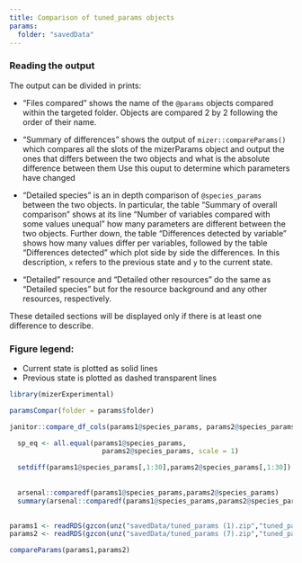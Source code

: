 ```yaml
---
title: Comparison of tuned_params objects
params: 
  folder: "savedData"
---
```


### Reading the output

The output can be divided in prints:

 - "Files compared" shows the name of the `@params` objects compared within the targeted folder.
 Objects are compared 2 by 2 following the order of their name.
 
 - "Summary of differences" shows the output of `mizer::compareParams()` which compares all the slots of the mizerParams object and output the ones that differs between the two objects and what is the absolute difference between them
 Use this ouput to determine which parameters have changed
 
 - "Detailed species" is an in depth comparison of `@species_params` between the two objects.
 In particular, the table "Summary of overall comparison" shows at its line "Number of variables compared with some values unequal" how many parameters are different between the two objects. Further down, the table "Differences detected by variable" shows how many values differ per variables, followed by the table "Differences detected" which plot side by side the differences. In this description, `x` refers to the previous state and `y` to the current state.
 
 - "Detailed" resource and "Detailed other resources" do the same as "Detailed species" but for the resource background and any other resources, respectively.
 
These detailed sections will be displayed only if there is at least one difference to describe.

### Figure legend:
- Current state is plotted as solid lines
- Previous state is plotted as dashed transparent lines


```r

library(mizerExperimental)

```



```r
paramsCompar(folder = params$folder)

```


```r

janitor::compare_df_cols(params1@species_params, params2@species_params)

  sp_eq <- all.equal(params1@species_params,
                       params2@species_params, scale = 1)

  setdiff(params1@species_params[,1:30],params2@species_params[,1:30])
  
  
  arsenal::comparedf(params1@species_params,params2@species_params)
  summary(arsenal::comparedf(params1@species_params,params2@species_params))
  
```

<!-- Trying Gustav function -->


```r

params1 <- readRDS(gzcon(unz("savedData/tuned_params (1).zip","tuned_params.RDS")))
params2 <- readRDS(gzcon(unz("savedData/tuned_params (7).zip","tuned_params.RDS")))

compareParams(params1,params2)
```

